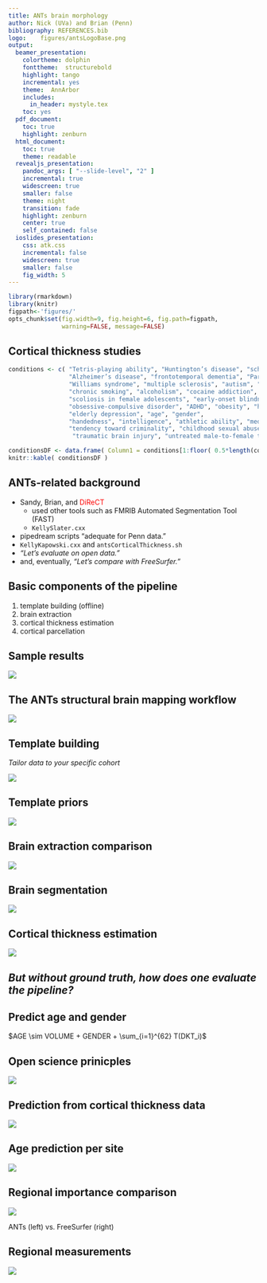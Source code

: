 ```yaml
---
title: ANTs brain morphology
author: Nick (UVa) and Brian (Penn)
bibliography: REFERENCES.bib
logo:    figures/antsLogoBase.png
output:
  beamer_presentation:
    colortheme: dolphin
    fonttheme:  structurebold
    highlight: tango
    incremental: yes
    theme:  AnnArbor
    includes:
      in_header: mystyle.tex
    toc: yes
  pdf_document:
    toc: true
    highlight: zenburn
  html_document:
    toc: true
    theme: readable
  revealjs_presentation:
    pandoc_args: [ "--slide-level", "2" ]
    incremental: true
    widescreen: true
    smaller: false
    theme: night
    transition: fade
    highlight: zenburn
    center: true
    self_contained: false
  ioslides_presentation:
    css: atk.css
    incremental: false
    widescreen: true
    smaller: false
    fig_width: 5
---
```


```r
library(rmarkdown)
library(knitr)
figpath<-'figures/'
opts_chunk$set(fig.width=9, fig.height=6, fig.path=figpath,
               warning=FALSE, message=FALSE)
```



## Cortical thickness studies

```r
conditions <- c( "Tetris-playing ability", "Huntington’s disease", "schizophrenia", "bipolar disorder",
                 "Alzheimer’s disease", "frontotemporal dementia", "Parkinson’s disease",
                 "Williams syndrome", "multiple sclerosis", "autism", "migraines",
                 "chronic smoking", "alcoholism", "cocaine addiction", "Tourette syndrome in children",
                 "scoliosis in female adolescents", "early-onset blindness", "chronic pancreatitis",
                 "obsessive-compulsive disorder", "ADHD", "obesity", "heritable depression",
                 "elderly depression", "age", "gender",
                 "handedness", "intelligence", "athletic ability", "meditative practices", "musical ability",
                 "tendency toward criminality", "childhood sexual abuse in female adolescents",
                  "traumatic brain injury", "untreated male-to-female transsexuality" )

conditionsDF <- data.frame( Column1 = conditions[1:floor( 0.5*length(conditions) )], Column2 = conditions[( 1+floor( 0.5*length(conditions) ) ):length(conditions)] )
knitr::kable( conditionsDF )
```

## ANTs-related background

* Sandy, Brian, and <span style="color:red;">DiReCT</span>
    + used other tools such as FMRIB Automated Segmentation Tool (FAST)
    + `KellySlater.cxx`
* pipedream scripts "adequate for Penn data."
* `KellyKapowski.cxx` and `antsCorticalThickness.sh`
* _"Let's evaluate on open data."_
* and, eventually, _"Let's compare with FreeSurfer."_

## Basic components of the pipeline

1. template building (offline)
2. brain extraction
3. cortical thickness estimation
4. cortical parcellation

## Sample results

![](./evaluation/figures/components.png)


## The ANTs structural brain mapping workflow

![](./evaluation/figures/pipeline.png)

## Template building

*Tailor data to your specific cohort*

![](./evaluation/figures/templates.png)

<!--
* Templates representing the average mean shape and intensity are built directly from the cohort to be analyzed, e.g. pediatric vs. middle-aged brains.
* Acquisition and anonymization (e.g. defacing) protocols are often different.
-->

## Template priors

![](./evaluation/figures/templatePriors.png)

<!--
Each template is [processed](https://github.com/ntustison/antsCookTemplatePriorsExample)
to produce auxiliary images which are used for brain extraction and brain segmentation.
-->



## Brain extraction comparison

![](./evaluation/figures/brainExtraction.png)

<!--
Comparison with de facto standard FreeSurfer package.  Note the difference in separation of
the gray matter from the surrounding CSF.  (0 failures out of 1205 scans)
-->

## Brain segmentation

![](./evaluation/figures/brainSegmentation.png)

<!--
Randomly selected healthy individuals.  ```Atropos``` gets good performance across ages.
-->

## Cortical thickness estimation

![](./evaluation/figures/corticalThicknessEstimation.png)

<!--
In contrast to FreeSurfer which warps coupled surface meshes to segment the gray matter, *ANTs* diffeomorphically registers the white matter to the combined gray/white matters while simultaneously estimating thickness.
-->

## _But without ground truth, how does one evaluate the pipeline?_




## Predict age and gender

$AGE \sim VOLUME + GENDER + \sum_{i=1}^{62} T(DKT_i)$

## Open science prinicples

![](./evaluation/figures/ageDistribution.png)

<!--
* Public data sets (IXI, NKI, OASIS, MMRR)
* $>$ 1200 subjects, age 4 to over 94 years old
-->

## Prediction from cortical thickness data

![](./evaluation/figures/evaluation.png)

## Age prediction per site

![](./evaluation/figures/agePredictionPerSite.png)

## Regional importance comparison

![](./evaluation/figures/antsvfreesurfer_Importance.png)

ANTs (left) vs. FreeSurfer (right)

## Regional measurements

![](./evaluation/figures/antsvfreesurfer_regionalPlots.png)






